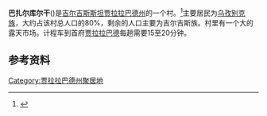 {{Orphan|time=2015-12-10T11:29:14+00:00}}

{{Infobox settlement
|official_name = Bazar-Korgon
|native_name = 
|pushpin_map            =Kyrgyzstan
|mapsize                =200px
|coordinates_display    = inline,title
|coordinates_region     = KG
|subdivision_type       = 国家
|subdivision_name       = [[吉尔吉斯斯坦|吉尔吉斯斯坦]]
|subdivision_type1      = 州
|subdivision_name1      =[[贾拉拉巴德州|贾拉拉巴德州]]
|leader_title           = 
|leader_name            = 
|established_title      =
|established_date       = 
|area_total_km2           = 
|area_footnotes           = 
|population_as_of         = 2009
|population_total        =33 359
|population_density_km2   =
|timezone               = KGT
|utc_offset             = +6
|timezone_DST           = 
|utc_offset_DST         = 
|latd=41 |latm=4 |lats=12 |latNS=N
|longd=72|longm= 44|longs=24 |longEW=E
|elevation_m            = 728
|area_code              = 
|website                = 
}}

'''巴扎尔库尔干'''({{lang-ky|Базар-Коргон}})是[[吉尔吉斯斯坦|吉尔吉斯斯坦]][[贾拉拉巴德州|贾拉拉巴德州]]的一个村。<ref name=map>{{cite web|title=Soviet Military Map К-43-25|url=http://download.maps.vlasenko.net/smtm200/k-43-25.jpg|accessdate=22 June 2015|deadurl=yes|archiveurl=https://web.archive.org/web/20130501164047/http://download.maps.vlasenko.net/smtm200/k-43-25.jpg|archivedate=2013年5月1日}}</ref>主要居民为[[乌孜别克族|乌孜别克族]]，大约占该村总人口的80%，剩余的人口主要为吉尔吉斯族。村里有一个大的露天市场。计程车到首府[[贾拉拉巴德_(吉尔吉斯)|贾拉拉巴德]]每趟需要15至20分钟。

==参考资料==
{{reflist}}

[[Category:贾拉拉巴德州聚居地|Category:贾拉拉巴德州聚居地]]